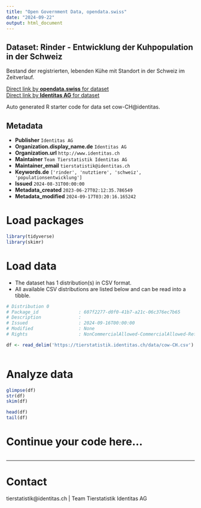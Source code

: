 ```yaml
---
title: "Open Government Data, opendata.swiss"
date: "2024-09-22"
output: html_document
---
```


## Dataset: Rinder - Entwicklung der Kuhpopulation in der Schweiz

Bestand der registrierten, lebenden Kühe mit Standort in der Schweiz im Zeitverlauf.

[Direct link by **opendata.swiss** for dataset](https://opendata.swiss/de/dataset/rinder-entwicklung-der-kuhpopulation-in-der-schweiz)<br>
[Direct link by **Identitas AG** for dataset](https://tierstatistik.identitas.ch/)

Auto generated R starter code for data set cow-CH@identitas.

## Metadata

- **Publisher** `Identitas AG`
- **Organization.display_name.de** `Identitas AG`
- **Organization.url** `http://www.identitas.ch`
- **Maintainer** `Team Tierstatistik Identitas AG`
- **Maintainer_email** `tierstatistik@identitas.ch`
- **Keywords.de** `['rinder', 'nutztiere', 'schweiz', 'populationsentwicklung']`
- **Issued** `2024-08-31T00:00:00`
- **Metadata_created** `2023-06-27T02:12:35.786549`
- **Metadata_modified** `2024-09-17T03:20:16.165242`


# Load packages

```r

library(tidyverse)
library(skimr)

```

# Load data

-   The dataset has 1 distribution(s) in CSV format.
-   All available CSV distributions are listed below and can be read into a tibble.

```r

# Distribution 0
# Package_id               : 607f2277-d0f0-41b7-a21c-06c376ec7b65
# Description              : 
# Issued                   : 2024-09-16T00:00:00
# Modified                 : None
# Rights                   : NonCommercialAllowed-CommercialAllowed-ReferenceRequired

df <- read_delim('https://tierstatistik.identitas.ch/data/cow-CH.csv')



```

# Analyze data

```r

glimpse(df)
str(df)
skim(df)

head(df)
tail(df)

```

# Continue your code here...

```r

```

------------------------------------------------------------------------

# Contact

tierstatistik@identitas.ch | Team Tierstatistik Identitas AG
